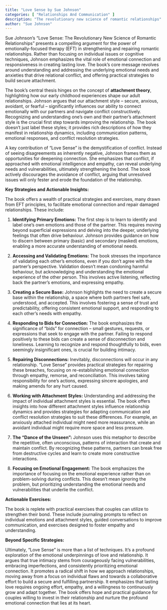 ```yaml
---
title: "Love Sense by Sue Johnson"
categories: [ "Relationships And Communication" ]
description: "The revolutionary new science of romantic relationships"
author: "Sue Johnson"
---
```

Sue Johnson's "Love Sense: The Revolutionary New Science of Romantic Relationships" presents a compelling argument for the power of emotionally-focused therapy (EFT) in strengthening and repairing romantic relationships.  Rather than focusing on individual issues or cognitive techniques, Johnson emphasizes the vital role of emotional connection and responsiveness in creating lasting love. The book's core message revolves around understanding and addressing the underlying emotional needs and anxieties that drive relational conflict, and offering practical strategies to build secure attachment.

The book's central thesis hinges on the concept of **attachment theory**, highlighting how our early childhood experiences shape our adult relationships.  Johnson argues that our attachment style – secure, anxious, avoidant, or fearful – significantly influences our ability to connect emotionally with our partners and navigate conflict constructively.  Recognizing and understanding one's own and their partner's attachment style is the crucial first step towards improving the relationship.  The book doesn't just label these styles; it provides rich descriptions of how they manifest in relationship dynamics, including communication patterns, emotional responses, and conflict resolution strategies.

A key contribution of "Love Sense" is the demystification of conflict.  Instead of seeing disagreements as inherently negative, Johnson frames them as opportunities for deepening connection.  She emphasizes that conflict, if approached with emotional intelligence and empathy, can reveal underlying needs and vulnerabilities, ultimately strengthening the bond.  The book actively discourages the avoidance of conflict, arguing that unresolved issues will only fester and erode the foundation of the relationship.

**Key Strategies and Actionable Insights:**

The book offers a wealth of practical strategies and exercises, many drawn from EFT principles, to facilitate emotional connection and repair damaged relationships.  These include:

1. **Identifying Primary Emotions:** The first step is to learn to identify and label one's own emotions and those of the partner.  This requires moving beyond superficial expressions and delving into the deeper, underlying feelings that often drive behaviour.  Johnson provides guidance on how to discern between primary (basic) and secondary (masked) emotions, enabling a more accurate understanding of emotional needs.

2. **Accessing and Validating Emotions:**  The book stresses the importance of validating each other's emotions, even if you don't agree with the partner's perspective.  Validation doesn't mean condoning harmful behaviour, but acknowledging and understanding the emotional experience of the other person.  This involves active listening, reflecting back the partner's emotions, and expressing empathy.

3. **Creating a Secure Base:**  Johnson highlights the need to create a secure base within the relationship, a space where both partners feel safe, understood, and accepted. This involves fostering a sense of trust and predictability, offering consistent emotional support, and responding to each other's needs with empathy.

4. **Responding to Bids for Connection:** The book emphasizes the significance of "bids" for connection – small gestures, requests, or expressions that seek to engage with the partner.  Failing to respond positively to these bids can create a sense of disconnection and loneliness.  Learning to recognize and respond thoughtfully to bids, even seemingly insignificant ones, is crucial for building intimacy.

5. **Repairing Disconnections:**  Inevitably, disconnections will occur in any relationship.  "Love Sense" provides practical strategies for repairing these breaches, focusing on re-establishing emotional connection through empathy, remorse, and reconciliation.  This involves taking responsibility for one's actions, expressing sincere apologies, and making amends for any hurt caused.

6. **Working with Attachment Styles:**  Understanding and addressing the impact of individual attachment styles is essential.  The book offers insights into how different attachment styles influence relationship dynamics and provides strategies for adapting communication and conflict resolution strategies to suit these differences.  For example, an anxiously attached individual might need more reassurance, while an avoidant individual might require more space and less pressure.

7. **The "Dance of the Unseen":** Johnson uses this metaphor to describe the repetitive, often unconscious, patterns of interaction that create and maintain conflict.  By recognizing these patterns, partners can break free from destructive cycles and learn to create more constructive interactions.

8. **Focusing on Emotional Engagement:**  The book emphasizes the importance of focusing on the emotional experience rather than on problem-solving during conflicts.  This doesn't mean ignoring the problem, but prioritizing understanding the emotional needs and vulnerabilities that underlie the conflict.


**Actionable Exercises:**

The book is replete with practical exercises that couples can utilize to strengthen their bond.  These include journaling prompts to reflect on individual emotions and attachment styles, guided conversations to improve communication, and exercises designed to foster empathy and understanding.


**Beyond Specific Strategies:**

Ultimately, "Love Sense" is more than a list of techniques. It’s a profound exploration of the emotional underpinnings of love and relationship. It argues that true intimacy stems from courageously facing vulnerabilities, embracing imperfections, and consistently prioritizing emotional connection. It promotes a radical shift in how we approach relationships, moving away from a focus on individual flaws and towards a collaborative effort to build a secure and fulfilling partnership.  It emphasizes that lasting love requires ongoing effort, empathy, and a willingness to continuously grow and adapt together.  The book offers hope and practical guidance for couples willing to invest in their relationship and nurture the profound emotional connection that lies at its heart.

